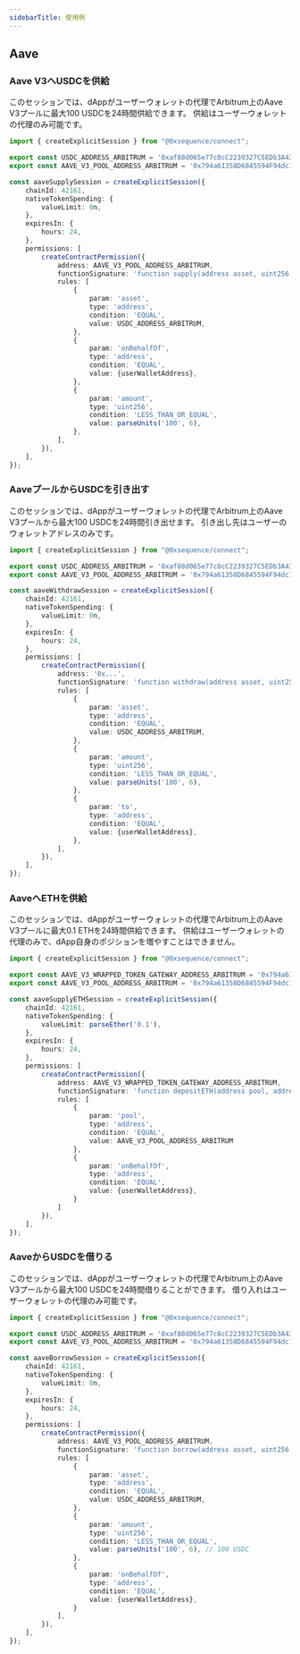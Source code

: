 ```yaml
---
sidebarTitle: 使用例
---
```


## Aave

### Aave V3へUSDCを供給
このセッションでは、dAppがユーザーウォレットの代理でArbitrum上のAave V3プールに最大100 USDCを24時間供給できます。
供給はユーザーウォレットの代理のみ可能です。

```typescript
import { createExplicitSession } from "@0xsequence/connect";

export const USDC_ADDRESS_ARBITRUM = '0xaf88d065e77c8cC2239327C5EDb3A432268e5831'
export const AAVE_V3_POOL_ADDRESS_ARBITRUM = '0x794a61358D6845594F94dc1DB02A252b5b4814aD'

const aaveSupplySession = createExplicitSession({
    chainId: 42161,
    nativeTokenSpending: {
        valueLimit: 0n,
    },
    expiresIn: {
        hours: 24,
    },
    permissions: [
        createContractPermission({
            address: AAVE_V3_POOL_ADDRESS_ARBITRUM,
            functionSignature: 'function supply(address asset, uint256 amount, address onBehalfOf, uint16 referralCode)',
            rules: [
                {
                    param: 'asset',
                    type: 'address',
                    condition: 'EQUAL',
                    value: USDC_ADDRESS_ARBITRUM,
                },
                {
                    param: 'onBehalfOf',
                    type: 'address',
                    condition: 'EQUAL',
                    value: {userWalletAddress},
                },
                {
                    param: 'amount',
                    type: 'uint256',
                    condition: 'LESS_THAN_OR_EQUAL',
                    value: parseUnits('100', 6),
                },
            ],
        }),
    ],
});
```

### AaveプールからUSDCを引き出す
このセッションでは、dAppがユーザーウォレットの代理でArbitrum上のAave V3プールから最大100 USDCを24時間引き出せます。
引き出し先はユーザーのウォレットアドレスのみです。

```typescript
import { createExplicitSession } from "@0xsequence/connect";

export const USDC_ADDRESS_ARBITRUM = '0xaf88d065e77c8cC2239327C5EDb3A432268e5831'
export const AAVE_V3_POOL_ADDRESS_ARBITRUM = '0x794a61358D6845594F94dc1DB02A252b5b4814aD'

const aaveWithdrawSession = createExplicitSession({
    chainId: 42161,
    nativeTokenSpending: {
        valueLimit: 0n,
    },
    expiresIn: {
        hours: 24,
    },
    permissions: [
        createContractPermission({
            address: '0x...',
            functionSignature: 'function withdraw(address asset, uint256 amount, address to)',
            rules: [
                {
                    param: 'asset',
                    type: 'address',
                    condition: 'EQUAL',
                    value: USDC_ADDRESS_ARBITRUM,
                },
                {
                    param: 'amount',
                    type: 'uint256',
                    condition: 'LESS_THAN_OR_EQUAL',
                    value: parseUnits('100', 6),
                },
                {
                    param: 'to',
                    type: 'address',
                    condition: 'EQUAL',
                    value: {userWalletAddress},
                },
            ],
        }),
    ],
});
```

### AaveへETHを供給
このセッションでは、dAppがユーザーウォレットの代理でArbitrum上のAave V3プールに最大0.1 ETHを24時間供給できます。
供給はユーザーウォレットの代理のみで、dApp自身のポジションを増やすことはできません。

```typescript
import { createExplicitSession } from "@0xsequence/connect";

export const AAVE_V3_WRAPPED_TOKEN_GATEWAY_ADDRESS_ARBITRUM = '0x794a61358D6845594F94dc1DB02A252b5b4814aD'
export const AAVE_V3_POOL_ADDRESS_ARBITRUM = '0x794a61358D6845594F94dc1DB02A252b5b4814aD'

const aaveSupplyETHSession = createExplicitSession({
    chainId: 42161,
    nativeTokenSpending: {
        valueLimit: parseEther('0.1'),
    },
    expiresIn: {
        hours: 24,
    },
    permissions: [
        createContractPermission({
            address: AAVE_V3_WRAPPED_TOKEN_GATEWAY_ADDRESS_ARBITRUM,
            functionSignature: 'function depositETH(address pool, address onBehalfOf, uint16 referralCode)',
            rules: [
                {
                    param: 'pool',
                    type: 'address',
                    condition: 'EQUAL',
                    value: AAVE_V3_POOL_ADDRESS_ARBITRUM
                },
                {
                    param: 'onBehalfOf',
                    type: 'address',
                    condition: 'EQUAL',
                    value: {userWalletAddress},
                }
            ]
        }),
    ],
});
```

### AaveからUSDCを借りる
このセッションでは、dAppがユーザーウォレットの代理でArbitrum上のAave V3プールから最大100 USDCを24時間借りることができます。
借り入れはユーザーウォレットの代理のみ可能です。

```typescript
import { createExplicitSession } from "@0xsequence/connect";

export const USDC_ADDRESS_ARBITRUM = '0xaf88d065e77c8cC2239327C5EDb3A432268e5831'
export const AAVE_V3_POOL_ADDRESS_ARBITRUM = '0x794a61358D6845594F94dc1DB02A252b5b4814aD'

const aaveBorrowSession = createExplicitSession({
    chainId: 42161,
    nativeTokenSpending: {
        valueLimit: 0n,
    },
    expiresIn: {
        hours: 24,
    },
    permissions: [
        createContractPermission({
            address: AAVE_V3_POOL_ADDRESS_ARBITRUM,
            functionSignature: 'function borrow(address asset, uint256 amount, uint256 interestRateMode, uint16 referralCode, address onBehalfOf)',
            rules: [
                {
                    param: 'asset',
                    type: 'address',
                    condition: 'EQUAL',
                    value: USDC_ADDRESS_ARBITRUM,
                },
                {
                    param: 'amount',
                    type: 'uint256',
                    condition: 'LESS_THAN_OR_EQUAL',
                    value: parseUnits('100', 6), // 100 USDC
                },
                {
                    param: 'onBehalfOf',
                    type: 'address',
                    condition: 'EQUAL',
                    value: {userWalletAddress},
                }
            ],
        }),
    ],
});
```